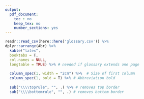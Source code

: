 ```yaml
---
output:
  pdf_document:
    toc : no
    keep_tex: no
    number_sections: yes
---
```


<!-- Note this section is Optional -->

<!-- Edit glossary.csv -- this file does not need to be edited  -->

```r
readr::read_csv(here::here('glossary.csv')) %>% 
dplyr::arrange(Abr) %>%
  kable("latex",
  booktabs = T,
  col.names = NULL,
  longtable = TRUE) %>% # needed if glossary extends one page
  
  column_spec(1, width = "2cm") %>%  # Size of first column
  column_spec(1, bold = T) %>% # Abbreviation bold 
  
  sub("\\\\toprule", "", .) %>% # removes top border
  sub("\\\\bottomrule", "", .) # removes bottom border

```